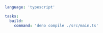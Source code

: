```yaml title="<project>/moon.yml" {4,5}
language: 'typescript'

tasks:
  build:
    command: 'deno compile ./src/main.ts'
```
